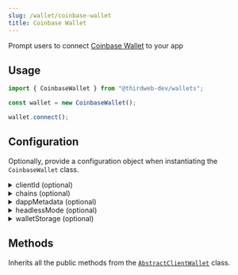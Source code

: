 ```yaml
---
slug: /wallet/coinbase-wallet
title: Coinbase Wallet
---
```



Prompt users to connect [Coinbase Wallet](https://www.coinbase.com/wallet) to your app

## Usage

```javascript
import { CoinbaseWallet } from "@thirdweb-dev/wallets";

const wallet = new CoinbaseWallet();

wallet.connect();
```

## Configuration

Optionally, provide a configuration object when instantiating the `CoinbaseWallet` class.

<details>
  <summary>clientId (optional)</summary>
  <div>

Provide `clientId` to use the thirdweb RPCs for given `chains`

You can create a client ID for your application from [thirdweb dashboard](https://thirdweb.com/create-api-key).

</div>
</details>

<details>
  <summary>chains (optional)</summary>
  <div>

Provide an array of chains you want to support.

Must be an array of `Chain` objects, from the [`@thirdweb-dev/chains`](https://www.npmjs.com/package/@thirdweb-dev/chains) package.

Defaults to our [default chains](/react/react.thirdwebprovider#default-chains).

```javascript
import { CoinbaseWallet } from "@thirdweb-dev/wallets";
import { Ethereum, Polygon } from "@thirdweb-dev/chains";

const wallet = new CoinbaseWallet(
  // highlight-start
  {
    chains: [Ethereum, Polygon],
  },
  // highlight-end
);
```

</div>
</details>

<details>
  <summary>dappMetadata (optional) </summary>
  <div>

Information about your app that the wallet will display when your app tries to connect to it.

Must be an object containing `name`, `url` and optionally `description` and `logoUrl` properties.

```javascript
import { CoinbaseWallet } from "@thirdweb-dev/wallets";

const walletWithOptions = new CoinbaseWallet({
  // highlight-start
  dappMetadata: {
    name: "thirdweb powered dApp",
    url: "https://thirdweb.com",
    description: "thirdweb powered dApp", // optional
    logoUrl: "https://thirdweb.com/favicon.ico", // optional
  },
  // highlight-end
});
```

</div>
</details>

<details>
  <summary>headlessMode (optional) </summary>
  <div>

This only applies when coinbase extension wallet is NOT installed on user's browser.

By default `headlessMode` is set to `false` - which means that when user does not have coinbase wallet extension installed, a QR Code scan modal will open when calling the `connect` method to allow the user to connect to their coinbase mobile app by scanning the QR code.

If headlessMode is set to `true` and coinbase wallet extension is not installed, the wallet will NOT open a QR Code scan modal - This is useful if you want to create a custom QR Code modal.

you can use the [getQrUrl](#getqrurl) method to get the QR Code url and create your own QR Code Modal

Must be a `boolean`.

```javascript
import { CoinbaseWallet } from "@thirdweb-dev/wallets";

const wallet = new CoinbaseWallet(
  // highlight-start
  {
    headlessMode: true,
  },
  // highlight-end
);
```

</div>
</details>

<details>
  <summary>walletStorage (optional) </summary>
  <div>

wallet needs to store data in persistent storage. By default it uses `localStorage` but if you want to use a different storage, you can provide your own storage using the `walletStorage` option.

Must be an object conforming to the `AsyncStorage` interface:

```typescript
export interface AsyncStorage {
  getItem(key: string): Promise<string | null>;
  setItem(key: string, value: string): Promise<void>;
  removeItem(key: string): Promise<void>;
}
```

Example:

```javascript
import { CoinbaseWallet } from "@thirdweb-dev/wallets";

const wallet = new CoinbaseWallet(
  // highlight-start
  {
    walletStorage: {
      getItem: (key) => {
        // Implement your own storage logic here
      },
      removeItem: (key) => {
        // Implement your own storage logic here
      },
      setItem: (key, value) => {
        // Implement your own storage logic here
      },
    },
  },
  // highlight-end
);
```

</div>
</details>

## Methods

Inherits all the public methods from the [`AbstractClientWallet`](interfaces/abstract-client-wallet) class.
